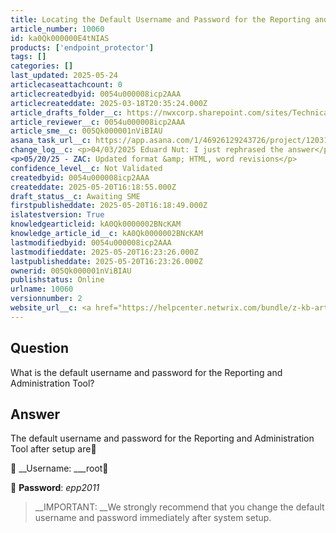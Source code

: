 ```yaml
---
title: Locating the Default Username and Password for the Reporting and Administration Tool
article_number: 10060
id: ka0Qk000000E4tNIAS
products: ['endpoint_protector']
tags: []
categories: []
last_updated: 2025-05-24
articlecaseattachcount: 0
articlecreatedbyid: 0054u000008icp2AAA
articlecreateddate: 2025-03-18T20:35:24.000Z
article_drafts_folder__c: https://nwxcorp.sharepoint.com/sites/TechnicalSupportOperations/Shared%20Documents/Technical%20Knowledge%20Management/Salesforce%20Knowledge%20Drafts/kA0Qk0000002BNcKAM
article_reviewer__c: 0054u000008icp2AAA
article_sme__c: 005Qk000001nViBIAU
asana_task_url__c: https://app.asana.com/1/46926129243726/project/1203106155380297/task/1210330979602363?focus=true
change_log__c: <p>04/03/2025 Eduard Nut: I just rephrased the answer</p>
<p>05/20/25 - ZAC: Updated format &amp; HTML, word revisions</p>
confidence_level__c: Not Validated
createdbyid: 0054u000008icp2AAA
createddate: 2025-05-20T16:18:55.000Z
draft_status__c: Awaiting SME
firstpublisheddate: 2025-05-20T16:18:49.000Z
islatestversion: True
knowledgearticleid: kA0Qk0000002BNcKAM
knowledge_article_id__c: kA0Qk0000002BNcKAM
lastmodifiedbyid: 0054u000008icp2AAA
lastmodifieddate: 2025-05-20T16:23:26.000Z
lastpublisheddate: 2025-05-20T16:23:26.000Z
ownerid: 005Qk000001nViBIAU
publishstatus: Online
urlname: 10060
versionnumber: 2
website_url__c: <a href="https://helpcenter.netwrix.com/bundle/z-kb-articles-salesforce/page/kA0Qk0000002BNcKAM.html" target="_blank">Open in a new window</a>
---
```


## Question

What is the default username and password for the Reporting and Administration Tool?

## Answer

The default username and password for the Reporting and Administration Tool after setup are

  __Username: ___root

  __Password__: _epp2011_

>

> __IMPORTANT: __We strongly recommend that you change the default username and password immediately after system setup.

>